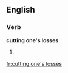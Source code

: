 ==English==

===Verb===
'''cutting one's losses'''

# {{present participle of|cut one's losses}}

[[fr:cutting one's losses]]
